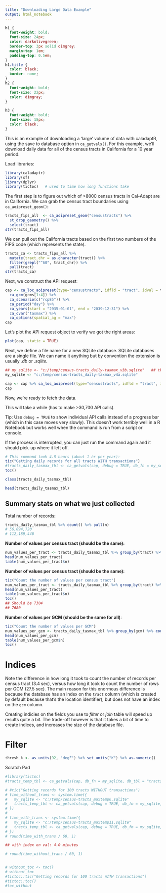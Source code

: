 ```yaml
---
title: "Downloading Large Data Example"
output: html_notebook
---
```


```css
h1 {
  font-weight: bold;
  font-size: 24px;
  color: darkolivegreen;
  border-top: 3px solid dimgrey;
  margin-top: 1em;
  padding-top: 0.5em;
}
h1.title {
  color: black;
  border: none;
}
h2 {
  font-weight: bold;
  font-size: 22px;
  color: dimgray;
}

h3 {
  font-weight: bold;
  font-size: 18px;
  color: black;
}
```


This is an example of downloading a 'large' volume of data with caladaptR, using the save to database option in `ca_getvals()`. For this example, we'll download daily data for all of the census tracts in California for a 10 year period.

Load libraries:

```r
library(caladaptr)
library(sf)
library(dplyr)
library(tictoc)   # used to time how long functions take
```

The first step is to figure out which of >8000 census tracts in Cal-Adapt are in California. We can grab the census tract boundaries using `ca_aoipreset_geom()`:


```r
tracts_fips_all  <- ca_aoipreset_geom("censustracts") %>%
  st_drop_geometry() %>% 
  select(tract)
str(tracts_fips_all)
```
We can pull out the California tracts based on the first two numbers of the FIPS code (which represents the state).

```r
tracts_ca <- tracts_fips_all %>% 
  mutate(tract_chr = as.character(tract)) %>% 
  filter(grepl("^60", tract_chr)) %>% 
  pull(tract)
str(tracts_ca)
```
Next, we construct the API request:

```r
cap <- ca_loc_aoipreset(type="censustracts", idfld = "tract", idval = tracts_ca) %>%
  ca_gcm(gcms[1:4]) %>%
  ca_scenario(c("rcp85")) %>%
  ca_period("day") %>%
  ca_years(start = "2035-01-01", end = "2039-12-31") %>%
  ca_cvar("tasmax") %>%
  ca_options(spatial_ag = "max")
cap
```

Let's plot the API request object to verify we got the right areas:

```r
plot(cap, static = TRUE)
```


Next, we define a file name for a new SQLite database. SQLite databases are a single file. We can name it anything but by convention the extension is usually *.db* or *.sqlite*. 

```r
## my_sqlite <- "c:/temp/census-tracts_daily-taxmax_v3b.sqlite"   ## this works, has 112M recs !!!!
my_sqlite <- "c:/temp/census-tracts_daily-taxmax_v4a.sqlite"

cap <- cap %>% ca_loc_aoipreset(type="censustracts", idfld = "tract", idval = tracts_ca[1:3])
cap

```

Now, we're ready to fetch the data.

This will take a while (has to make >30,700 API calls). 

Tip: Use `debug = TRUE` to show individual API calls instead of a progress bar (which in this case moves very slowly). This doesn't work terribly well in a R Notebook but works well when the command is run from a script or console.

If the process is interrupted, you can just run the command again and it should pick-up where it left off.

```r
# This command took 4.8 hours (about 1 hr per year):
tic("Getting daily records for all tracts WITH transactions")
#tracts_daily_tasmax_tbl <- ca_getvals(cap, debug = TRUE, db_fn = my_sqlite, db_tbl = "tracts_day_tasmax") 
toc()

class(tracts_daily_tasmax_tbl)

head(tracts_daily_tasmax_tbl) 

```

## Summary stats on what we just collected

Total number of records:

```r
tracts_daily_tasmax_tbl %>% count() %>% pull(n) 
# 56,094,720
# 112,189,440
```

**Number of values per census tract (should be the same):**

```r
num_values_per_tract <- tracts_daily_tasmax_tbl %>% group_by(tract) %>% count() %>% collect()
head(num_values_per_tract)
table(num_values_per_tract$n)
```


**Number of values per census tract (should be the same):**

```r
tic("Count the number of values per census tract")
num_values_per_tract <- tracts_daily_tasmax_tbl %>% group_by(tract) %>% count() %>% collect()
head(num_values_per_tract)
table(num_values_per_tract$n)
toc()
## Should be 7304 
## 7680 
```

**Number of values per GCM (should be the same for all)**:

```r
tic("Count the number of values per GCM")
num_values_per_gcm <- tracts_daily_tasmax_tbl %>% group_by(gcm) %>% count() %>% collect()
head(num_values_per_gcm)
table(num_values_per_gcm$n)
toc()
```

# Indices

Note the difference in how long it took to count the number of records per census tract (3.4 sec), versus how long it took to count the number of rows per GCM (27.5 sec). The main reason for this enormous difference is because the database has an index on the `tract` column (which is created by default because that's the location identifier), but does not have an index on the `gcm` column. 

Creating indicies on the fields you use to *filter* or *join* table will speed up results quite a bit. The trade-off however is that it takes a bit of time to create indices, and increases the size of the database file. 

# Filter

```r
thresh_k <- as_units(92, "degF") %>% set_units("K") %>% as.numeric()
```

Scratch Pad

```r
#library(tictoc)
#tracts_temp_tbl <- ca_getvals(cap, db_fn = my_sqlite, db_tbl = "tracts_temp")

# #tic("Getting records for 100 tracts WITHOUT transactions")
# time_without_trans <- system.time({
#   my_sqlite <- "c:/temp/census-tracts_maxtemp6.sqlite"
#   tracts_temp_tbl <- ca_getvals(cap, debug = TRUE, db_fn = my_sqlite, db_tbl = "tracts_temp", db_use_transactions = FALSE)  
# })
# 
# time_with_trans <- system.time({
#   my_sqlite <- "c:/temp/census-tracts_maxtemp11.sqlite"
#   tracts_temp_tbl <- ca_getvals(cap, debug = TRUE, db_fn = my_sqlite, db_indices = c("feat_id"), db_tbl = "tracts_temp", db_use_transactions = TRUE)
# })
# round(time_with_trans / 60, 1)

## with index on val: 4.0 minutes

# round(time_without_trans / 60, 1)


# without_toc <- toc()
# without_toc
#tictoc::tic("Getting records for 100 tracts WITH transactions")
#tictoc::toc()
#toc_without
```

